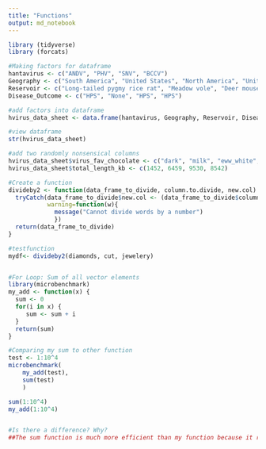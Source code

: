 ---
title: "Functions"
output: md_notebook
---


```{r}
library (tidyverse)
library (forcats)

#Making factors for dataframe
hantavirus <- c("ANDV", "PHV", "SNV", "BCCV")
Geography <- c("South America", "United States", "North America", "United States")
Reservoir <- c("Long-tailed pygmy rice rat", "Meadow vole", "Deer mouse", "Cotton rat")
Disease_Outcome <- c("HPS", "None", "HPS", "HPS")

#add factors into dataframe
hvirus_data_sheet <- data.frame(hantavirus, Geography, Reservoir, Disease_Outcome)

#view dataframe
str(hvirus_data_sheet)

#add two randomly nonsensical columns
hvirus_data_sheet$virus_fav_chocolate <- c("dark", "milk", "eww_white", "cookie")
hvirus_data_sheet$total_length_kb <- c(1452, 6459, 9530, 8542)

#Create a function
divideby2 <- function(data_frame_to_divide, column.to.divide, new.col) {
  tryCatch(data_frame_to_divide$new.col <- (data_frame_to_divide$column.to.divide/2),
           warning=function(w){
             message("Cannot divide words by a number")
             })
  return(data_frame_to_divide)
}

#testfunction
mydf<- divideby2(diamonds, cut, jewelery)


#For Loop: Sum of all vector elements
library(microbenchmark)
my_add <- function(x) {
  sum <- 0 
  for(i in x) {
     sum <- sum + i
  }
  return(sum)
}

#Comparing my sum to other function
test <- 1:10^4
microbenchmark(
    my_add(test),
    sum(test)
    )

sum(1:10^4)
my_add(1:10^4)


#Is there a difference? Why?
##The sum function is much more efficient than my function because it runs in a shorter time span.

```


